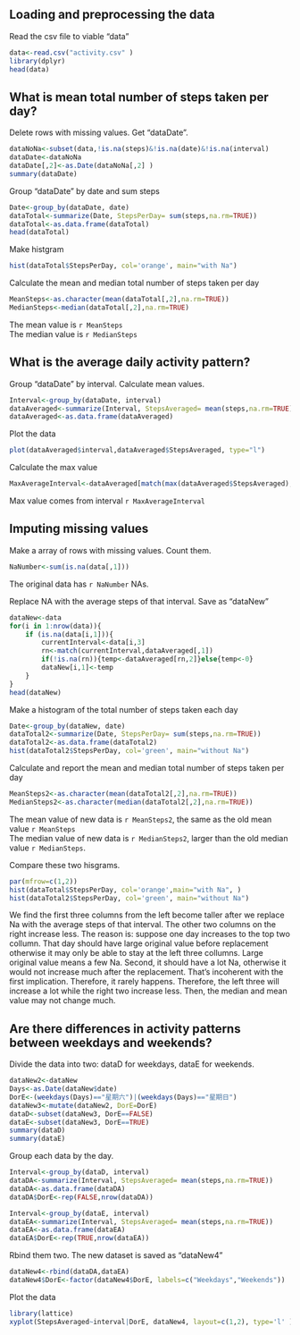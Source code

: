 

## Loading and preprocessing the data
Read the csv file to viable "data"
```{r}
data<-read.csv("activity.csv" )
library(dplyr)
head(data)
```

## What is mean total number of steps taken per day?
Delete rows with missing values. Get "dataDate".
```{r}
dataNoNa<-subset(data,!is.na(steps)&!is.na(date)&!is.na(interval)      )
dataDate<-dataNoNa
dataDate[,2]<-as.Date(dataNoNa[,2] )
summary(dataDate)
```

Group "dataDate" by date and sum steps
```{r}
Date<-group_by(dataDate, date)
dataTotal<-summarize(Date, StepsPerDay= sum(steps,na.rm=TRUE))
dataTotal<-as.data.frame(dataTotal)
head(dataTotal)
```

Make histgram
```{r}
hist(dataTotal$StepsPerDay, col='orange', main="with Na")
```

Calculate the mean and median total number of steps taken per day
```{r}
MeanSteps<-as.character(mean(dataTotal[,2],na.rm=TRUE))
MedianSteps<-median(dataTotal[,2],na.rm=TRUE)
```
The mean value is `r MeanSteps`    
The median value is `r MedianSteps`

## What is the average daily activity pattern?
Group "dataDate" by interval.  Calculate mean values.
```{r}
Interval<-group_by(dataDate, interval)
dataAveraged<-summarize(Interval, StepsAveraged= mean(steps,na.rm=TRUE))
dataAveraged<-as.data.frame(dataAveraged)
```

Plot the data
```{r}
plot(dataAveraged$interval,dataAveraged$StepsAveraged, type="l")
```

Calculate the max value
```{r}
MaxAverageInterval<-dataAveraged[match(max(dataAveraged$StepsAveraged),dataAveraged$StepsAveraged),1]
```
Max value comes from interval `r MaxAverageInterval`

## Imputing missing values
Make a array of rows with missing values. Count them.
```{r}
NaNumber<-sum(is.na(data[,1]))
```
The original data has `r NaNumber` NAs.  

Replace NA with the average steps of that interval.  Save as "dataNew"
```{r}
dataNew<-data
for(i in 1:nrow(data)){
	if (is.na(data[i,1])){
		currentInterval<-data[i,3]
		rn<-match(currentInterval,dataAveraged[,1])
		if(!is.na(rn)){temp<-dataAveraged[rn,2]}else{temp<-0}
		dataNew[i,1]<-temp
	}
}
head(dataNew)
```
Make a histogram of the total number of steps taken each day
```{r}
Date<-group_by(dataNew, date)
dataTotal2<-summarize(Date, StepsPerDay= sum(steps,na.rm=TRUE))
dataTotal2<-as.data.frame(dataTotal2)
hist(dataTotal2$StepsPerDay, col='green', main="without Na")
```
  
Calculate and report the mean and median total number of steps taken per day
```{r}
MeanSteps2<-as.character(mean(dataTotal2[,2],na.rm=TRUE))
MedianSteps2<-as.character(median(dataTotal2[,2],na.rm=TRUE))
```
The mean value of new data is `r MeanSteps2`, the same as the old mean value `r MeanSteps`  
The median value of new data is `r MedianSteps2`, larger than the old median value `r MedianSteps`.

Compare these two hisgrams. 
```{r}
par(mfrow=c(1,2))
hist(dataTotal$StepsPerDay, col='orange',main="with Na", )
hist(dataTotal2$StepsPerDay, col='green', main="without Na")
```

We find the first three columns from the left become taller after we replace Na with the average steps of that interval.  The other two columns on the right increase less.  The reason is:  suppose one day increases to the top two collumn.  That day should have large  original value before replacement otherwise it may only be able to stay at the left three collumns.  Large original value means a few Na.  Second, it should have a lot Na, otherwise it would not increase much after the replacement.  That's incoherent with the first implication.  Therefore, it rarely happens.  Therefore, the left three will increase a lot while the right two increase less.  Then, the median and mean value may not change much.


## Are there differences in activity patterns between weekdays and weekends?
Divide the data into two: dataD for weekdays, dataE for weekends.
```{r}
dataNew2<-dataNew
Days<-as.Date(dataNew$date)
DorE<-(weekdays(Days)=="星期六")|(weekdays(Days)=="星期日")
dataNew3<-mutate(dataNew2, DorE=DorE)
dataD<-subset(dataNew3, DorE==FALSE)
dataE<-subset(dataNew3, DorE==TRUE)
summary(dataD)
summary(dataE)
```

Group each data by the day.
```{r}
Interval<-group_by(dataD, interval)
dataDA<-summarize(Interval, StepsAveraged= mean(steps,na.rm=TRUE))
dataDA<-as.data.frame(dataDA)
dataDA$DorE<-rep(FALSE,nrow(dataDA))

Interval<-group_by(dataE, interval)
dataEA<-summarize(Interval, StepsAveraged= mean(steps,na.rm=TRUE))
dataEA<-as.data.frame(dataEA)
dataEA$DorE<-rep(TRUE,nrow(dataEA))
```

Rbind them two.  The new dataset is saved as "dataNew4" 
```{r}
dataNew4<-rbind(dataDA,dataEA)
dataNew4$DorE<-factor(dataNew4$DorE, labels=c("Weekdays","Weekends"))
```
Plot the data
```{r}
library(lattice) 
xyplot(StepsAveraged~interval|DorE, dataNew4, layout=c(1,2), type='l' )
```